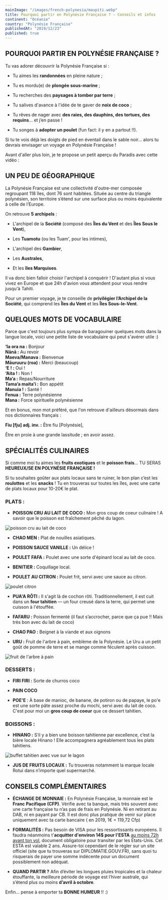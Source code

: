 ```yaml
---
mainImage: "/images/french-polynesia/maupiti.webp"
title: Pourquoi partir en Polynésie Française ? — Conseils et infos
continent: "Océanie"
country: "Polynésie Française"
publishedAt: "2019/12/23"
published: true
---
```


## POURQUOI PARTIR EN POLYNÉSIE FRANÇAISE ?

Tu vas adorer découvrir la Polynésie Française si :

- Tu aimes les **randonnées** en pleine nature ;

- Tu es mordu(e) de **plongée sous-marine** ;

- Tu recherches des **paysages à tomber par terre** ;

- Tu salives d'avance à l'idée de te gaver de **noix de coco** ;

- Tu rêves de nager avec **des raies, des dauphins, des tortues, des requins**… et j’en passe !

- Tu songes à **adopter un poulet** (fun fact: il y en a partout !!).


Si tu te vois déjà les doigts de pied en éventail dans le sable noir… alors tu devrais envisager un voyage en Polynésie Française !

  

Avant d'aller plus loin, je te propose un petit aperçu du Paradis avec cette vidéo :  
<YouTube id="KalRoNJ8lpc" /> 

  
    
## UN PEU DE GÉOGRAPHIQUE

La Polynésie Française est une collectivité d'outre-mer composée regroupant 118 îles, dont 76 sont habitées. Située au centre du triangle polynésien, son territoire s’étend sur une surface plus ou moins équivalente à celle de l’Europe.


On retrouve **5 archipels** :

-  L'archipel de la **Société** (composé des **Îles du Vent** et des **Îles Sous le Vent**),

- Les **Tuamotu** (ou les Tuam', pour les intimes), 

- L'archipel des **Gambier**, 

- Les **Australes**,

- Et les **îles Marquises**.


Il va donc bien falloir choisir l'archipel à conquérir ! D'autant plus si vous vivez en Europe et que 24h d'avion vous attendent pour vous rendre jusqu'à Tahiti.


Pour un premier voyage, je te conseille de **privilégier l’Archipel de la Société**, qui comprend les **Îles du Vent** et les **Îles Sous-le-Vent**.


## QUELQUES MOTS DE VOCABULAIRE

Parce que c'est toujours plus sympa de baragouiner quelques mots dans la langue locale, voici une petite liste de vocabulaire qui peut s'avérer utile :)


**‘Ia ora na :** Bonjour  
**Nānā :** Au revoir  
**Maeva/Manava :** Bienvenue  
**Māuruuru (roa) :** Merci (beaucoup)  
**‘E ! :** Oui !  
**‘Aita ! :** Non !  
**Ma’a :** Repas/Nourriture  
**Tama’a maita'i :** Bon appétit  
**Manuia ! :** Santé !  
**Fenua :** Terre polynésienne  
**Mana :** Force spirituelle polynésienne  


Et en bonus, mon mot préféré, que l'on retrouve d'ailleurs désormais dans nos dictionnaires français :

**Fiu [fju] adj. inv. :** Être fiu [Polynésie], 

Être en proie à une grande lassitude ; en avoir assez.


## SPÉCIALITÉS CULINAIRES

Si comme moi tu aimes les **fruits exotiques** et le **poisson frais**… TU SERAS **HEUREUX/SE EN POLYNÉSIE FRANÇAISE !**

Si tu souhaites goûter aux plats locaux sans te ruiner, le bon plan c’est les **roulottes** et les **snacks** ! Tu en trouveras sur toutes les îles, avec une carte de plats locaux pour 10-20€ le plat.


### PLATS :

- **POISSON CRU AU LAIT DE COCO :** Mon gros coup de coeur culinaire ! A savoir que le poisson est fraîchement pêché du lagon.
<div className="flex">
  <img className= "w-1/2 mx-auto" src="/images/french-poly/food/poisson-cru.webp" alt="poisson cru au lait de coco" />
</div>

- **CHAO MEN :** Plat de nouilles asiatiques.

- **POISSON SAUCE VANILLE :** Un délice !

- **POULET FAFA :** Poulet avec une sorte d'épinard local au lait de coco.

- **BENITIER :** Coquillage local.

- **POULET AU CITRON :** Poulet frit, servi avec une sauce au citron.
<div className="flex">
  <img className= "w-1/2 mx-auto" src="/images/french-poly/food/poulet-citron.webp" alt="poulet citron" />
</div>

- **PUA'A RÔTI :** Il s'agit là de cochon rôti. Traditionnellement, il est cuit dans un **four tahitien** — un four creusé dans la terre, qui permet une cuisson à l'étouffée. 

- **FAFARU :** Poisson fermenté (il faut s’accrocher, parce que ça pue !! Mais très bon avec du lait de coco)

- **CHAO PAO :** Beignet à la viande et aux oignons

- **URU :** Fruit de l'arbre à pain, emblème de la Polynésie. Le Uru a un petit goût de pomme de terre et se mange comme  féculent après cuisson.
<div className="flex">
  <img className= "w-1/2 mx-auto" src="/images/french-poly/food/uru.webp" alt="fruit de l'arbre à pain" />
</div>



### DESSERTS :

- **FIRI FIRI :** Sorte de churros coco

- **PAIN COCO**

- **POE'E** : À base de manioc, de banane, de potiron ou de papaye, le po'e est une sorte pâte assez proche du mochi, servi avec du lait de coco. C'est pour moi un **gros coup de coeur** que ce dessert tahitien.


### BOISSONS :

- **HINANO :** S’il y a bien une boisson tahitienne par excellence, c’est la bière locale Hinano !  Elle accompagnera agréablement tous les plats tahitiens.
<div className="flex">
  <img className= "w-1/2 mx-auto" src="/images/french-poly/food/hinano.webp" alt="buffet tahitien avec vue sur le lagon" />
</div>

- **JUS DE FRUITS LOCAUX :** Tu trouveras notamment la marque locale Rotui dans n’importe quel supermarché.




## CONSEILS COMPLÉMENTAIRES

- **ÉCHANGE DE MONNAIE :** En Polynésie Française, la monnaie est le **Franc Pacifique (CFP)**. Vérifie avec ta banque, mais très souvent avec une carte française tu n’as pas de frais en Polynésie. Ni en retirant au DAB, ni en payant par CB. Il est donc plus pratique de venir sur place uniquement avec ta carte bancaire ( en 2019, 1€ = 119,72 Cfp)

- **FORMALITÉS :** Pas besoin de VISA pour les ressortissants européens. Il faudra néanmoins t'**acquitter d'environ 14$ pour l'ESTA** <u> au moins 72h avant ton vol</u>, document obligatoire pour transiter par les États-Unis. Cet ESTA est valable 2 ans. Assure-toi cependant de le régler sur un site officiel (site que tu trouveras sur DIPLOMATIE.GOUV.FR), sans quoi tu risquerais de payer une somme indécente pour un document possiblement non adéquat. 

- **QUAND PARTIR ?** Afin d’éviter les longues pluies tropicales et la chaleur étouffante, la meilleure période de voyage est l’hiver australe, qui s’étend plus ou moins **d’avril à octobre**. 


Enfin... pense à emporter ta **BONNE HUMEUR** !! :)